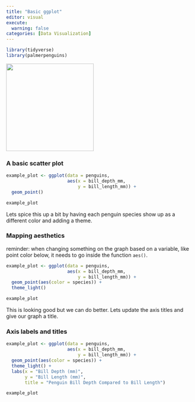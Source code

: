 ```yaml
---
title: "Basic ggplot"
editor: visual
execute: 
  warning: false
categories: [Data Visualization]
---
```


```r
library(tidyverse)
library(palmerpenguins)
```

![](/images/ggplot2.png){fig-align="center" width="236"}

### A basic scatter plot

```r
example_plot <- ggplot(data = penguins, 
                       aes(x = bill_depth_mm,
                           y = bill_length_mm)) +
  geom_point()

example_plot
```

Lets spice this up a bit by having each penguin species show up as a different color and adding a theme.

### Mapping aesthetics

reminder: when changing something on the graph based on a variable, like point color below, it needs to go inside the function `aes()`.

```r
example_plot <- ggplot(data = penguins, 
                       aes(x = bill_depth_mm,
                           y = bill_length_mm)) +
  geom_point(aes(color = species)) +
  theme_light()

example_plot
```

This is looking good but we can do better. Lets update the axis titles and give our graph a title.

### Axis labels and titles

```r
example_plot <- ggplot(data = penguins, 
                       aes(x = bill_depth_mm,
                           y = bill_length_mm)) +
  geom_point(aes(color = species)) +
  theme_light() +
  labs(x = "Bill Depth (mm)",
       y = "Bill Length (mm)",
       title = "Penguin Bill Depth Compared to Bill Length")

example_plot
```
